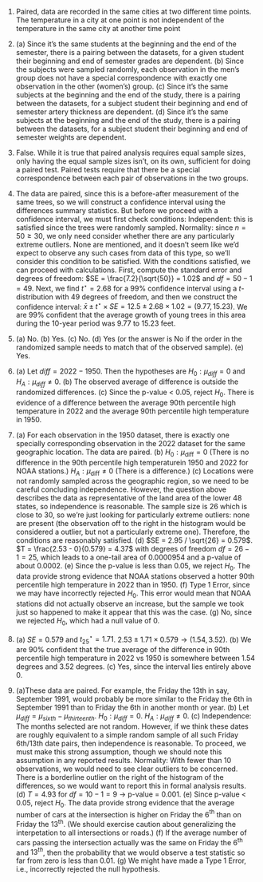 1.  Paired, data are recorded in the same cities at two different time points. The temperature in a city at one point is not independent of the temperature in the same city at another time point

    \addtocounter{enumi}{1}

2.  \(a\) Since it's the same students at the beginning and the end of the semester, there is a pairing between the datasets, for a given student their beginning and end of semester grades are dependent. (b) Since the subjects were sampled randomly, each observation in the men's group does not have a special correspondence with exactly one observation in the other (women's) group. (c) Since it's the same subjects at the beginning and the end of the study, there is a pairing between the datasets, for a subject student their beginning and end of semester artery thickness are dependent. (d) Since it's the same subjects at the beginning and the end of the study, there is a pairing between the datasets, for a subject student their beginning and end of semester weights are dependent.

    \addtocounter{enumi}{1}

3.  False. While it is true that paired analysis requires equal sample sizes, only having the equal sample sizes isn't, on its own, sufficient for doing a paired test. Paired tests require that there be a special correspondence between each pair of observations in the two groups.

    \addtocounter{enumi}{1}

4.  The data are paired, since this is a before-after measurement of the same trees, so we will construct a confidence interval using the differences summary statistics. But before we proceed with a confidence interval, we must first check conditions: Independent: this is satisfied since the trees were randomly sampled. Normality: since $n = 50 \geq 30$, we only need consider whether there are any particularly extreme outliers. None are mentioned, and it doesn't seem like we'd expect to observe any such cases from data of this type, so we'll consider this condition to be satisfied. With the conditions satisfied, we can proceed with calculations. First, compute the standard error and degrees of freedom: $SE = \frac{7.2}{\sqrt{50}} = 1.02$ and $df = 50 - 1 = 49$. Next, we find $t^{\star} = 2.68$ for a 99% confidence interval using a $t$-distribution with 49 degrees of freedom, and then we construct the confidence interval: $\bar{x} \pm t^{\star} \times SE = 12.5 \pm 2.68 \times 1.02 = (9.77, 15.23)$. We are 99% confident that the average growth of young trees in this area during the 10-year period was 9.77 to 15.23 feet.

    \addtocounter{enumi}{1}

5.  \(a\) No. (b) Yes. (c) No. (d) Yes (or the answer is No if the order in the randomized sample needs to match that of the observed sample). (e) Yes.

    \addtocounter{enumi}{1}

6.  \(a\) Let $diff = 2022 - 1950$. Then the hypotheses are $H_0: \mu_{diff} = 0$ and $H_A: \mu_{diff} \ne 0$. (b) The observed average of difference is outside the randomized differences. (c) Since the p-value $<$ 0.05, reject $H_0$. There is evidence of a difference between the average 90th percentile high temperature in 2022 and the average 90th percentile high temperature in 1950.

    \addtocounter{enumi}{1}

7.  \(a\) For each observation in the 1950 dataset, there is exactly one specially corresponding observation in the 2022 dataset for the same geographic location. The data are paired. (b) $H_0: \mu_{\text{diff}} = 0$ (There is no difference in the 90th percentile high temperaturein 1950 and 2022 for NOAA stations.) $H_A: \mu_{\text{diff}} \neq 0$ (There is a difference.) (c) Locations were not randomly sampled across the geographic region, so we need to be careful concluding independence. However, the question above describes the data as representative of the land area of the lower 48 states, so independence is reasonable. The sample size is 26 which is close to 30, so we're just looking for particularly extreme outliers: none are present (the observation off to the right in the histogram would be considered a outlier, but not a particularly extreme one). Therefore, the conditions are reasonably satisfied. (d) $SE = 2.95 / \sqrt{26} = 0.579$. $T = \frac{2.53 - 0}{0.579} = 4.37$ with degrees of freedom $df = 26 - 1 = 25$, which leads to a one-tail area of 0.0000954 and a p-value of about 0.0002. (e) Since the p-value is less than 0.05, we reject $H_0$. The data provide strong evidence that NOAA stations observed a hotter 90th percentile high temperature in 2022 than in 1950. (f) Type 1 Error, since we may have incorrectly rejected $H_0$. This error would mean that NOAA stations did not actually observe an increase, but the sample we took just so happened to make it appear that this was the case. (g) No, since we rejected $H_0$, which had a null value of 0.

    \addtocounter{enumi}{1}

8.  \(a\) $SE = 0.579$ and $t^{\star}_{25} = 1.71$. $2.53 \pm 1.71 \times 0.579 \to (1.54, 3.52)$. (b) We are 90% confident that the true average of the difference in 90th percentile high temperature in 2022 vs 1950 is somewhere between 1.54 degrees and 3.52 degrees. (c) Yes, since the interval lies entirely above 0.

    \addtocounter{enumi}{1}

9.  (a)These data are paired. For example, the Friday the 13th in say, September 1991, would probably be more similar to the Friday the 6th in September 1991 than to Friday the 6th in another month or year. (b) Let $\mu_{\textit{diff}} = \mu_{sixth} - \mu_{thirteenth}$. $H_0: \mu_{\textit{diff}} = 0$. $H_A: \mu_{\textit{diff}} \ne 0$. (c) Independence: The months selected are not random. However, if we think these dates are roughly equivalent to a simple random sample of all such Friday 6th/13th date pairs, then independence is reasonable. To proceed, we must make this strong assumption, though we should note this assumption in any reported results. Normality: With fewer than 10 observations, we would need to see clear outliers to be concerned. There is a borderline outlier on the right of the histogram of the differences, so we would want to report this in formal analysis results. (d) $T = 4.93$ for $df = 10 - 1 = 9$ $\to$ p-value = 0.001. (e) Since p-value $<$ 0.05, reject $H_0$. The data provide strong evidence that the average number of cars at the intersection is higher on Friday the 6$^{\text{th}}$ than on Friday the 13$^{\text{th}}$. (We should exercise caution about generalizing the interpetation to all intersections or roads.) (f) If the average number of cars passing the intersection actually was the same on Friday the 6$^{\text{th}}$ and $13^{th}$, then the probability that we would observe a test statistic so far from zero is less than 0.01. (g) We might have made a Type 1 Error, i.e., incorrectly rejected the null hypothesis.

    \addtocounter{enumi}{1}
